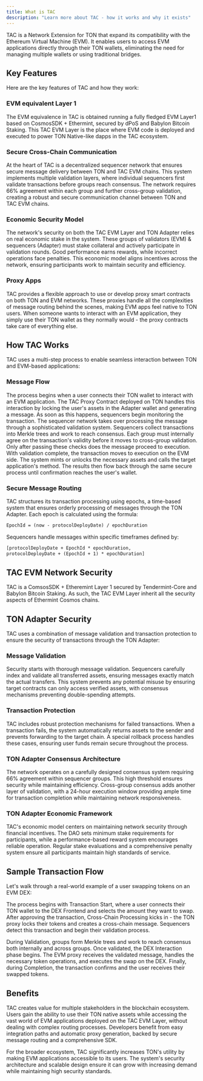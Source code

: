 ```yaml
---
title: What is TAC
description: "Learn more about TAC - how it works and why it exists"
---
```


TAC is a Network Extension for TON that expand its compatibility with the Ethereum Virtual Machine (EVM). It enables users to access EVM applications directly through their TON wallets, eliminating the need for managing multiple wallets or using traditional bridges.

## Key Features

Here are the key features of TAC and how they work:

### EVM equivalent Layer 1

The EVM equivalence in TAC is obtained running a fully fledged EVM Layer1 based on CosmosSDK + Ethermint, secured by dPoS and Babylon Bitcoin Staking. This TAC EVM Layer is the place where EVM code is deployed and executed to power TON Native-like dapps in the TAC ecosystem.

### Secure Cross-Chain Communication

At the heart of TAC is a decentralized sequencer network that ensures secure message delivery between TON and TAC EVM chains. This system implements multiple validation layers, where individual sequencers first validate transactions before groups reach consensus. The network requires 66% agreement within each group and further cross-group validation, creating a robust and secure communication channel between TON and TAC EVM chains.

### Economic Security Model

The network's security on both the TAC EVM Layer and TON Adapter relies on real economic stake in the system. These groups of validators (EVM) & sequencers (Adapter) must stake collateral and actively participate in validation rounds. Good performance earns rewards, while incorrect operations face penalties. This economic model aligns incentives across the network, ensuring participants work to maintain security and efficiency.

### Proxy Apps

TAC provides a flexible approach to use or develop proxy smart contracts on both TON and EVM networks. These proxies handle all the complexities of message routing behind the scenes, making EVM apps feel native to TON users. When someone wants to interact with an EVM application, they simply use their TON wallet as they normally would - the proxy contracts take care of everything else.

## How TAC Works

TAC uses a multi-step process to enable seamless interaction between TON and EVM-based applications:

### Message Flow

<Steps>
<Step title="User Interaction">
The process begins when a user connects their TON wallet to interact with an EVM application. The TAC Proxy Contract deployed on TON handles this interaction by locking the user's assets in the Adapter wallet and generating a message. As soon as this happens, sequencers begin monitoring the transaction.
</Step>

<Step title="Message Validation">
  The sequencer network takes over processing the message through a
  sophisticated validation system. Sequencers collect transactions into Merkle
  trees and work to reach consensus. Each group must internally agree on the
  transaction's validity before it moves to cross-group validation. Only after
  passing these checks does the message proceed to execution.
</Step>

<Step title="Transaction Execution">
With validation complete, the transaction moves to execution on the EVM side. The system mints or unlocks the necessary assets and calls the target application's method. The results then flow back through the same secure process until confirmation reaches the user's wallet.
</Step>
</Steps>

### Secure Message Routing

TAC structures its transaction processing using epochs, a time-based system that ensures orderly processing of messages through the TON Adapter. Each epoch is calculated using the formula:

```txt
EpochId = (now - protocolDeployDate) / epochDuration
```

Sequencers handle messages within specific timeframes defined by:

```txt
[protocolDeployDate + EpochId * epochDuration,
protocolDeployDate + (EpochId + 1) * epochDuration]
```

## TAC EVM Network Security

TAC is a ComsosSDK + Etheremint Layer 1 secured by Tendermint-Core and Babylon Bitcoin Staking. As such, the TAC EVM Layer inherit all the security aspects of Ethermint Cosmos chains.

## TON Adapter Security

TAC uses a combination of message validation and transaction protection to ensure the security of transactions through the TON Adapter:

### Message Validation

Security starts with thorough message validation. Sequencers carefully index and validate all transferred assets, ensuring messages exactly match the actual transfers. This system prevents any potential misuse by ensuring target contracts can only access verified assets, with consensus mechanisms preventing double-spending attempts.

### Transaction Protection

TAC includes robust protection mechanisms for failed transactions. When a transaction fails, the system automatically returns assets to the sender and prevents forwarding to the target chain. A special rollback process handles these cases, ensuring user funds remain secure throughout the process.

### TON Adapter Consensus Architecture

The network operates on a carefully designed consensus system requiring 66% agreement within sequencer groups. This high threshold ensures security while maintaining efficiency. Cross-group consensus adds another layer of validation, with a 24-hour execution window providing ample time for transaction completion while maintaining network responsiveness.

### TON Adapter Economic Framework

TAC's economic model centers on maintaining network security through financial incentives. The DAO sets minimum stake requirements for participants, while a performance-based reward system encourages reliable operation. Regular stake evaluations and a comprehensive penalty system ensure all participants maintain high standards of service.

## Sample Transaction Flow

Let's walk through a real-world example of a user swapping tokens on an EVM DEX:

The process begins with Transaction Start, where a user connects their TON wallet to the DEX Frontend and selects the amount they want to swap. After approving the transaction, Cross-Chain Processing kicks in - the TON proxy locks their tokens and creates a cross-chain message. Sequencers detect this transaction and begin their validation process.

During Validation, groups form Merkle trees and work to reach consensus both internally and across groups. Once validated, the DEX Interaction phase begins. The EVM proxy receives the validated message, handles the necessary token operations, and executes the swap on the DEX. Finally, during Completion, the transaction confirms and the user receives their swapped tokens.

## Benefits

TAC creates value for multiple stakeholders in the blockchain ecosystem. Users gain the ability to use their TON native assets while accessing the vast world of EVM applications deployed on the TAC EVM Layer, without dealing with complex routing processes. Developers benefit from easy integration paths and automatic proxy generation, backed by secure message routing and a comprehensive SDK.

For the broader ecosystem, TAC significantly increases TON's utility by making EVM applications accessible to its users. The system's security architecture and scalable design ensure it can grow with increasing demand while maintaining high security standards.
